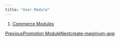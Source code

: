 ```yaml
---
title: "User Module"
---
```


1. [Commerce Modules](/maginium/commerce-modules)

[PreviousPromotion Module](/maginium/commerce-modules/promotion-module)[Nextcreate-maginium-app](/maginium/sdks-and-tools/create-maginium-app)
